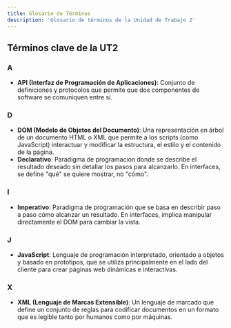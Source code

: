 ```yaml
---
title: Glosario de Términos
description: 'Glosario de términos de la Unidad de Trabajo 2'
---
```


## Términos clave de la UT2

### A

- **API (Interfaz de Programación de Aplicaciones)**: Conjunto de definiciones y protocolos que permite que dos componentes de software se comuniquen entre sí.

### D

- **DOM (Modelo de Objetos del Documento)**: Una representación en árbol de un documento HTML o XML que permite a los scripts (como JavaScript) interactuar y modificar la estructura, el estilo y el contenido de la página.
- **Declarativo**: Paradigma de programación donde se describe el resultado deseado sin detallar los pasos para alcanzarlo. En interfaces, se define "qué" se quiere mostrar, no "cómo".

### I

- **Imperativo**: Paradigma de programación que se basa en describir paso a paso cómo alcanzar un resultado. En interfaces, implica manipular directamente el DOM para cambiar la vista.

### J

- **JavaScript**: Lenguaje de programación interpretado, orientado a objetos y basado en prototipos, que se utiliza principalmente en el lado del cliente para crear páginas web dinámicas e interactivas.

### X

- **XML (Lenguaje de Marcas Extensible)**: Un lenguaje de marcado que define un conjunto de reglas para codificar documentos en un formato que es legible tanto por humanos como por máquinas.